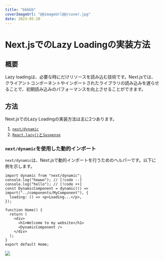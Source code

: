 ```yaml
---
title: "bbbbb"
coverImageUrl: "@@imageUrl@@/cover.jpg"
date: 2023-05-20
---
```


# Next.jsでのLazy Loadingの実装方法

## 概要

Lazy loadingは、必要な時にだけリソースを読み込む技術です。Next.jsでは、クライアントコンポーネントやインポートされたライブラリの読み込みを遅らせることで、初期読み込みのパフォーマンスを向上させることができます。

## 方法

Next.jsでのLazy Loadingの実装方法は主に2つあります。

1. [`next/dynamic`](#nextdynamic-を使用した動的インポート)
2. [`React.lazy()`と`Suspense`](#reactlazyとsuspenseを使用)

### `next/dynamic`を使用した動的インポート

`next/dynamic`は、Next.jsで動的インポートを行うためのヘルパーです。以下に例を示します。

```tsx
import dynamic from "next/dynamic";
console.log("hewwo"); // [!code --]
console.log("hello"); // [!code ++]
const DynamicComponent = dynamic(() => import("../components/MyComponent"), {
  loading: () => <p>Loading...</p>,
});

function Home() {
  return (
    <div>
      <h1>Welcome to my website</h1>
      <DynamicComponent />
    </div>
  );
}
export default Home;
```

![](@imageUrl/images/test.jpg)
